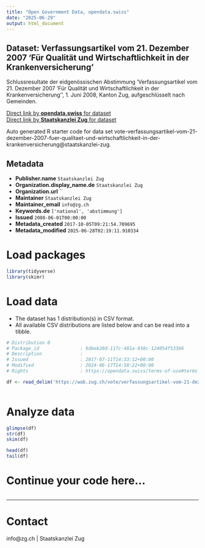 ```yaml
---
title: "Open Government Data, opendata.swiss"
date: "2025-06-29"
output: html_document
---
```


## Dataset: Verfassungsartikel vom 21. Dezember 2007 'Für Qualität und Wirtschaftlichkeit in der Krankenversicherung'

Schlussresultate der eidgenössischen Abstimmung 'Verfassungsartikel vom 21. Dezember 2007 'Für Qualität und Wirtschaftlichkeit in der Krankenversicherung'', 1. Juni 2008, Kanton Zug, aufgeschlüsselt nach Gemeinden.

[Direct link by **opendata.swiss** for dataset](https://opendata.swiss/de/dataset/verfassungsartikel-vom-21-dezember-2007-fur-qualitat-und-wirtschaftlichkeit-in-der-krankenversi)<br>
[Direct link by **Staatskanzlei Zug** for dataset](https://wab.zug.ch/vote/verfassungsartikel-vom-21-dezember-2007-fuer-qualitaet-und-wirtschaftlichkeit-in-der-krankenversicherung/data)

Auto generated R starter code for data set vote-verfassungsartikel-vom-21-dezember-2007-fuer-qualitaet-und-wirtschaftlichkeit-in-der-krankenversicherung@staatskanzlei-zug.

## Metadata

- **Publisher.name** `Staatskanzlei Zug`
- **Organization.display_name.de** `Staatskanzlei Zug`
- **Organization.url** ``
- **Maintainer** `Staatskanzlei Zug`
- **Maintainer_email** `info@zg.ch`
- **Keywords.de** `['national', 'abstimmung']`
- **Issued** `2008-06-01T00:00:00`
- **Metadata_created** `2017-10-05T09:21:54.709695`
- **Metadata_modified** `2025-06-28T02:19:11.910334`


# Load packages

```r

library(tidyverse)
library(skimr)

```

# Load data

-   The dataset has 1 distribution(s) in CSV format.
-   All available CSV distributions are listed below and can be read into a tibble.

```r

# Distribution 0
# Package_id               : 9dbeb20d-117c-401a-938c-124054f53366
# Description              : 
# Issued                   : 2017-07-11T14:33:12+00:00
# Modified                 : 2024-06-17T14:58:22+00:00
# Rights                   : https://opendata.swiss/terms-of-use#terms_by

df <- read_delim('https://wab.zug.ch/vote/verfassungsartikel-vom-21-dezember-2007-fuer-qualitaet-und-wirtschaftlichkeit-in-der-krankenversicherung/data-csv')



```

# Analyze data

```r

glimpse(df)
str(df)
skim(df)

head(df)
tail(df)

```

# Continue your code here...

```r

```

------------------------------------------------------------------------

# Contact

info@zg.ch | Staatskanzlei Zug
